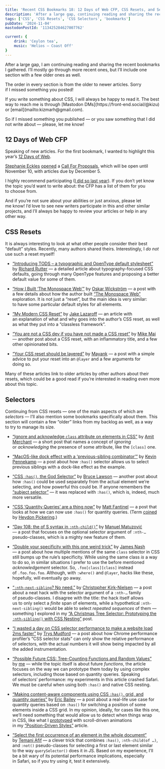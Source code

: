 ```yaml
---
title: 'Recent CSS Bookmarks 18: 12 Days of Web CFP, CSS Resets, and Selectors'
description: 'After a large gap, continuing reading and sharing the recent CSS bookmarks I gathered. I’ll mostly go through more recent ones, but I’ll include one section with a few older ones as well.'
tags: ['CSS', 'CSS Resets', 'CSS Selectors', 'bookmarks']
pubDate: '2024-11-04'
mastodonPostId: '113425284627007762'

current: {
	drink: 'Ceylon tea',
    music: 'Helios — Coast Off'
}
---
```


After a large gap, I am continuing reading and sharing the recent bookmarks I gathered. I’ll mostly go through more recent ones, but I’ll include one section with a few older ones as well.

The order in every section is from the older to newer articles. Sorry if I missed something you posted!

<aside>
If you write something about CSS, I will always be happy to read it. The best way to reach me is through [Mastodon DMs](https://front-end.social/@kizu) or [email](mailto:kizmarh@gmail.com).

So if I missed something you published — or you saw something that I did not write about — please, let me know!
</aside>


## 12 Days of Web CFP

Speaking of new articles. For the first bookmark, I wanted to highlight this year’s [12 Days of Web](https://12daysofweb.dev/).

[Stephanie Eckles](https://thinkdobecreate.com/) [opened](https://front-end.social/@5t3ph/113420562852461230) a [Call For Proposals](https://docs.google.com/forms/d/e/1FAIpQLScu7HiNcnxpYwEIJ_S93dWtYWuOzISuU7cgIeITX8d7G71KNQ/viewform), which will be open until November 10, with articles due by December 5.

I highly recommend participating ([I did so last year](https://12daysofweb.dev/2023/anchor-positioning/)). If you don’t yet know the topic you’d want to write about: the CFP has a list of them for you to choose from.

<aside>
And if you’re not sure about your abilities or just anxious, please let me know! I’d love to see new writers participate in this and other similar projects, and I’ll always be happy to review your articles or help in any other way.
</aside>


## CSS Resets

It is always interesting to look at what other people consider their best “default” styles. Recently, many authors shared theirs. Interestingly, I _do not_ use such a reset myself!

- [“Introducing TODS – a typographic and OpenType default stylesheet”](https://clagnut.com/blog/2433/) by [Richard Rutter](https://clagnut.com/) — a detailed article about typography-focused CSS defaults, going through many OpenType features and proposing a better default value for some of them.

- [“How I Built ‘The Monospace Web’”](https://wickstrom.tech/2024-09-26-how-i-built-the-monospace-web.html) by [Oskar Wickström](https://wickstrom.tech/) — a post with a few details about how the author built [“The Monospace Web”](https://github.com/owickstrom/the-monospace-web) exploration. It is not just a “reset”, but the main idea is very similar: to have some particular default styles for all elements.

- [“My Modern CSS Reset”](https://jakelazaroff.com/words/my-modern-css-reset/) by [Jake Lazaroff](https://jakelazaroff.com/) — an article with an explanation of what and why goes into the author’s CSS reset, as well as what they put into a “classless framework”.

- [“You are not a CSS dev if you have not made a CSS reset”](https://mikemai.net/blog/2024/11/01/you-are-not-a-css-dev-if-you-have-not-made-a-css-reset.html) by [Mike Mai](https://mikemai.net/) — another post about a CSS reset, with an inflammatory title, and a few other opinionated bits.

- [“Your CSS reset should be layered”](https://www.mayank.co/blog/css-reset-layer) by [Mayank](https://www.mayank.co/) — a post with a simple advice to put your reset into an `@layer` and a few arguments for doing so.

Many of these articles link to older articles by other authors about their resets, which could be a good read if you’re interested in reading even more about this topic.


## Selectors

Continuing from CSS resets — one of the main aspects of which are _selectors_ — I’ll also mention some bookmarks specifically about them. This section will contain a few “older” links from my backlog as well, as a way to try to manage its size.

- [“Ignore and acknowledge `class` attribute on elements in CSS”](https://www.amitmerchant.com/ignore-and-acknowledge-class-attribute-on-elements-in-css/) by [Amit Merchant](https://www.amitmerchant.com/) — a short post that names a concept of _ignoring_ or _acknowledging_ the presence of some attribute, like the `[class]` one.

- [“MacOS-like dock effect with a ‘previous-sibling combinator’”](https://crinkles.dev/writing/a-modern-css-previous-sibling-combinator/) by [Kevin Pennekamp](https://crinkles.dev/) — a post about how `:has()` selector allows us to select previous siblings with a dock-like effect as the example.

- [“CSS `:has()`, the God Selector”](https://brucelawson.co.uk/2024/css-has-the-god-selector/) by [Bruce Lawson](https://brucelawson.co.uk/) — another post about how `:has()` could be used separately from the actual element we’re selecting, and how powerful this could be. If anyone remembers the [“subject selector”](https://www.w3.org/TR/2013/WD-selectors4-20130502/#subject) — it was replaced with `:has()`, which is, indeed, much more versatile.

- [“CSS ‘Quantity Queries’ are a thing now”](https://fantinel.dev/quantity-queries) by [Matt Fantinel](https://fantinel.dev/) — a post that looks at how we can now use `:has()` for quantity queries. (Term [coined](https://alistapart.com/article/quantity-queries-for-css/) by [Heydon Pickering](https://heydonworks.com/).)

- [“Day 108: the of S syntax in `:nth-child()`”](https://matuzo.at/blog/2024/100daysof-day108) by [Manuel Matuzović](https://matuzo.at/) — a post that focuses on the optional selector argument of `:nth-…` pseudo-classes, which is a mighty new feature of them.

- [“Double your specificity with this one weird trick”](https://cirrus.twiddles.com/blog/2024/08/21/double-your-specificity-with-this-one-weird-trick/) by [James Nash](https://cirrus.twiddles.com/) — a post about how multiple mentions of the same `class` selector in CSS still bumps up the rule’s specificity. While using the same class _is_ a way to do so, in similar situations I prefer to use the before mentioned _acknowledgement_ selector. So, `.foo[class][class]` instead of `.foo.foo.foo`. Although, with `:where()` and `@layer`, hacks like these, hopefully, will eventually go away.

- [“`:nth-next-sibling`? No need.”](https://chriskirknielsen.com/blog/nth-next-sibling-no-need/) by [Christopher Kirk-Nielsen](https://chriskirknielsen.com/) — a post about a neat hack with the selector argument of a `:nth-…` family of pseudo-classes. I disagree with the title: the hack itself allows us to only select a _finite_ span of elements, while a hypothetical `:nth-next-sibling()` would be able to select _repeated sequences_ of them — something I explored in my [“A Christmas Tree Selector: Prototyping the `:nth-sibling()` with CSS Nesting”](https://blog.kizu.dev/nth-sibling-christmas-tree/) post.

- [“I wasted a day on CSS selector performance to make a website load 2ms faster”](https://www.trysmudford.com/blog/i-spent-a-day-making-the-website-go-2ms-faster/) by [Trys Mudford](https://www.trysmudford.com/) — a post about how Chrome performance profiler’s “CSS selector stats” can only show the relative performance of selectors, with the actual numbers it will show being impacted by all the added instrumentation.

- [“Possible Future CSS: Tree-Counting Functions and Random Values”](https://kizu.dev/tree-counting-and-random/) by [me](https://kizu.dev/) — while the topic itself is about future _functions_, the article focuses on the way we can prototype them today by using complex selectors, including those based on quantity queries. Speaking of selectors’ performance: my experiments in this article crashed Safari. We must be careful when using both `:has()` and native CSS nesting.

- [“Making content-aware components using CSS `:has()`, grid, and quantity queries”](https://piccalil.li/blog/making-content-aware-components-using-css-has-grid-and-quantity-queries/) by [Eric Bailey](https://ericwbailey.website/) — a post about a real-life use case for quantity queries based on `:has()` for switching a position of some elements inside a CSS grid. In my opinion, ideally, for cases like this one, we’ll need something that would allow us to detect when things wrap in CSS, like what I [prototyped](https://kizu.dev/position-driven-styles/#flex-wrap-detection) with scroll-driven animations in my [“Position-Driven Styles”](https://kizu.dev/position-driven-styles/) article.

- [“Select the first occurrence of an element in the whole document”](https://css-tip.com/first-element-dom/) by [Temani Afif](https://css-articles.com/) — a clever trick that combines `:has()`, `:nth-child(of …)`, and `:not()` pseudo-classes for selecting a first or last element similar to the way `querySelector()` does it in JS. Based on my experience, I’ll be a bit wary of its potential performance implications, especially in Safari, so if you try using it, test it extensively.
